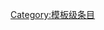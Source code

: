 {{catmore1|[[Wikipedia:密碼學专题|Wikipedia:密碼學专题]]}}
{{Articles by Quality|topic=密碼學|project=密碼學|format=TOC}}
{{emptycat}}

[[Category:模板级条目|Category:模板级条目]]